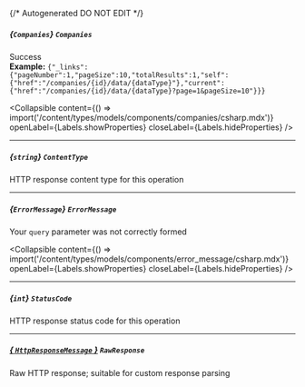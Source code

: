 {/* Autogenerated DO NOT EDIT  */}

##### *{`Companies`}* `Companies`
Success
<br/>
**Example:** `{"_links":{"pageNumber":1,"pageSize":10,"totalResults":1,"self":{"href":"/companies/{id}/data/{dataType}"},"current":{"href":"/companies/{id}/data/{dataType}?page=1&pageSize=10"}}}`

<Collapsible content={() => import('/content/types/models/components/companies/csharp.mdx')} openLabel={Labels.showProperties} closeLabel={Labels.hideProperties} />


---
##### *{`string`}* `ContentType`
HTTP response content type for this operation

---
##### *{`ErrorMessage`}* `ErrorMessage`
Your `query` parameter was not correctly formed

<Collapsible content={() => import('/content/types/models/components/error_message/csharp.mdx')} openLabel={Labels.showProperties} closeLabel={Labels.hideProperties} />


---
##### *{`int`}* `StatusCode`
HTTP response status code for this operation

---
##### [*{ `HttpResponseMessage` }*](https://learn.microsoft.com/en-us/dotnet/api/system.net.http.httpresponsemessage?view=net-5.0) `RawResponse`
Raw HTTP response; suitable for custom response parsing


